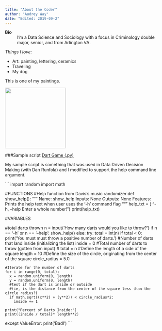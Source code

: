 ```yaml
---
title: "About the Coder"
author: "Audrey Way"
date: "Edited: 2019-09-2"
---
```

**Bio**
: I'm a Data Science and Sociology with a focus in Criminology double major, senior, and from Arlington VA.

*Things I love*:

-  Art: painting, lettering, ceramics
-  Traveling
-  My dog

This is one of my paintings.

![](https://lh3.googleusercontent.com/fs8ED_1QoQRRgqDm83lUYv0LAKoyqqPyM920avfo0eymwzX_ZC8ZgUtLamwbyjqM71KNfXMydaYtBxRogL0C6HzN3RZZU0DS3JbEXq3oBYDzNz5g8csdIFE6B4agqr63EHGLqLH-39WVGa5vKbEgV9RtUrHdzjjbl8trI-5tWgfLxpaxiSVTs7RraSxqkCOs_zhNVFoEf8Zj42IyWII2_qFLJmfDX238KX4H07FqXfS5aeb26vFliaD0GZN9gdPvoCkgrL00Kr-RPK6Y-Dyajo3rkK7mHLLeo-lQ7QPTd0kW3F59RXYhQH7clKae899vIz5gEIdooECJkGLA6gMnBV27LPYJ8k-JDbcTjn_kkXcm98Fk4pgeuyQgVBu9mdxrHT-P0hAAAxG85MNH95QBf1fnOyFSScfZSTEtT9o3XqGIYauxo7IhVaFLF_wOmfXOawy4ElV8c_yAbQ2oafzyfrdS6GZ_dtRQMZKJbE-6oETdwQRWCfAX5sVRHrVMttjyWkviJ8-YqMlJb1vKvCmnBsUoyWB5WxbaRbU7TcIh59e9XinHlN5Y5f6RIR0Muovk2q5eXT-nIT324NLHIiH_5QkVfL9tcB-OSLwep1DjwZK9D22lqeH3ICy416aHc2B44q8XyoCybF78YXf4z_PXX7KfWLoHNgQZSivDvgOtvzaIK_xs_il2Wf0FubcKGjPW3deZcPM7aCNraDYcQiddurq8L_HijXxRNPAeuxVJB6Pg2h2mbQ=w870-h869-no){width=200 height=200}

###Sample script
[Dart Game (.py)](scripts/darts.py)

My sample script is something that was used in Data Driven Decision Making (with Dan Runfola) and I modified to support the help command line argument.

```
import random
import math

#FUNCTIONS
#Help function from Davis's music randomizer
def show_help():
    """
    Name:     show_help
    Inputs:   None
    Outputs:  None
    Features: Prints the help text when user uses the '-h' command flag
    """
    help_txt = ( "-h, --help   Enter a whole number!\n")
    print(help_txt)

#VARIABLES

#total darts thrown
n = input('How many darts would you like to throw?')
if n == '-h' or n == '--help':
  show_help()
else:
  try:
    total = int(n)
    if total < 0:
      print('You must must throw a positive number of darts.')
    #Number of darts that land inside (initializing the list)
    inside = 0
    #Total number of darts to throw (gotten from input)
    # total = n
    #Define the length of a side of the square
    length = 10
    #Define the size of the circle, originating from the center of the square
    circle_radius = 5.0

    #Iterate for the number of darts
    for i in range(0, total):
      x = random.uniform(0, length)
      y = random.uniform(0, length)
      #test if the dart is inside or outside
      #(ie, is the distance from the center of the square less than the circle radius?)
      if math.sqrt((x**2) + (y**2)) < circle_radius*2:
        inside += 1

    print("Percent of Darts Inside:")
    print((inside / total)* length**2)

  except ValueError:
    print('Bad!') ```
